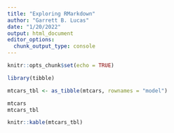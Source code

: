 ```yaml
---
title: "Exploring RMarkdown"
author: "Garrett B. Lucas"
date: "1/20/2022"
output: html_document
editor_options: 
  chunk_output_type: console
---
```


```r
knitr::opts_chunk$set(echo = TRUE)
```

```r
library(tibble)
```

```r
mtcars_tbl <- as_tibble(mtcars, rownames = "model")

mtcars
mtcars_tbl

knitr::kable(mtcars_tbl)

```

